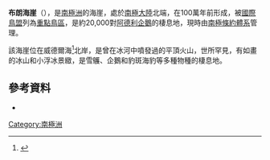 {{Infobox mountain
| name = 布朗海崖
| photo = Brown Bluff.JPG
| photo_caption = 從[[南極海峽|南極海峽]]所見的布朗海崖
| elevation_m = 745
| elevation_ref =<ref name="USGS">{{usgs-gazetteer|id=2007}}</ref>
| listing = {{le|冰下火山列表|List of subglacial volcanoes}}<br>[[南極洲火山列表|南極洲火山列表]]
| location = 布朗海崖在南極洲[[塔巴林半島|塔巴林半島]]的位置
| map = Antarctica
| map_caption = 
| map_size = 
| label = Brown Bluff
| label_position = right
| coordinates = {{coord|63|32|S|56|55|W|type:mountain_scale:100000|format=dms|display=inline,title}}
| coordinates_ref =<ref name="USGS"/>
| type = [[平頂火山|平頂火山]]
| age = 
| last_eruption = [[更新世|更新世]]
}}
'''布朗海崖'''（{{lang-en|Brown Bluff}}），是[[南極洲|南極洲]]的海崖，處於[[南極大陸|南極大陸]]北端，在100萬年前形成，被[[國際鳥盟|國際鳥盟]]列為[[重點鳥區|重點鳥區]]，是約20,000對[[阿德利企鵝|阿德利企鵝]]的棲息地，現時由[[南極條約體系|南極條約體系]]管理。

該海崖位在威德爾海<ref>{{Cite journal|title=威德尔海|url=https://zh.wikipedia.org/w/index.php?title=%E5%A8%81%E5%BE%B7%E5%B0%94%E6%B5%B7&oldid=69724294|date=2022-01-18|journal=维基百科，自由的百科全书|language=zh}}</ref>北岸，是曾在冰河中噴發過的平頂火山，世所罕見，有如畫的冰山和小浮冰景緻，是雪鸌、企鵝和豹斑海豹等多種物種的棲息地。

==參考資料==
*{{cite web|url=http://cep.ats.aq/cep/MediaItems/siteguidelines/atcm30_op025_e.pdf |title=Antarctic Treaty Visitor Guidelines, Brown Bluff |format=PDF] |accessdate=2011-03-13 |deadurl=yes |archiveurl=https://web.archive.org/web/20071011132230/http://cep.ats.aq/cep/MediaItems/siteguidelines/atcm30_op025_e.pdf |archivedate=2007-10-11 }}


{{Antarctica-geo-stub}}
[[Category:南極洲|Category:南極洲]]